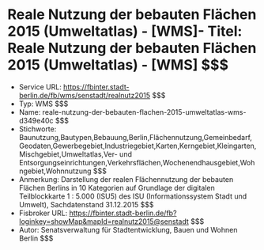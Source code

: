 # Reale Nutzung der bebauten Flächen 2015 (Umweltatlas) - [WMS]- Titel: Reale Nutzung der bebauten Flächen 2015 (Umweltatlas) - [WMS] $$$
- Service URL: https://fbinter.stadt-berlin.de/fb/wms/senstadt/realnutz2015 $$$
- Typ: WMS $$$
- Name: reale-nutzung-der-bebauten-flachen-2015-umweltatlas-wms-d349e40c $$$
- Stichworte: Baunutzung,Bautypen,Bebauung,Berlin,Flächennutzung,Gemeinbedarf,Geodaten,Gewerbegebiet,Industriegebiet,Karten,Kerngebiet,Kleingarten,Mischgebiet,Umweltatlas,Ver- und Entsorgungseinrichtungen,Verkehrsflächen,Wochenendhausgebiet,Wohngebiet,Wohnnutzung $$$
- Anmerkung: Darstellung der realen Flächennutzung der bebauten Flächen Berlins in 10 Kategorien auf Grundlage der digitalen Teilblockkarte 1 : 5.000 (ISU5) des ISU (Informationssystem Stadt und Umwelt), Sachdatenstand 31.12.2015 $$$
- Fisbroker URL: https://fbinter.stadt-berlin.de/fb?loginkey=showMap&mapId=realnutz2015@senstadt $$$
- Autor: Senatsverwaltung für Stadtentwicklung, Bauen und Wohnen Berlin $$$
